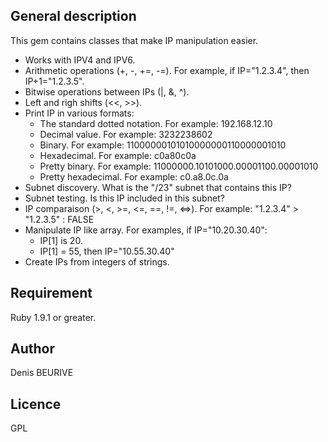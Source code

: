==General description==

This gem contains classes that make IP manipulation easier.

* Works with IPV4 and IPV6.
* Arithmetic operations (+, -, +=, -=). For example, if IP="1.2.3.4", then IP+1="1.2.3.5".
* Bitwise operations between IPs (|, &, ^).
* Left and righ shifts (&lt;&lt;, &gt;&gt;).
* Print IP in various formats:
** The standard dotted notation. For example: 192.168.12.10
** Decimal value. For example: 3232238602
** Binary. For example: 11000000101010000000110000001010
** Hexadecimal. For example: c0a80c0a
** Pretty binary. For example: 11000000.10101000.00001100.00001010
** Pretty hexadecimal. For example: c0.a8.0c.0a
* Subnet discovery.  What is the "/23" subnet that contains this IP?
* Subnet testing.  Is this IP included in this subnet?
* IP comparaison (&gt;, &lt;, &gt;=, &lt;=, ==, !=, &lt;=&gt;). For example: "1.2.3.4" > "1.2.3.5" : FALSE
* Manipulate IP like array. For examples, if IP="10.20.30.40":
** IP[1] is 20.
** IP[1] = 55, then IP="10.55.30.40"
* Create IPs from integers of strings.

==Requirement==

Ruby 1.9.1 or greater.

==Author==

Denis BEURIVE

==Licence==

GPL




